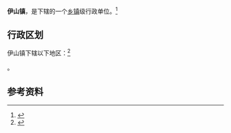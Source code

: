{{中国乡级行政区|32/07/23/100/000}}

'''伊山镇'''，是{{PRC admin/fullname|32/07/23/100/000|3}}下辖的一个[[乡镇|乡镇]]级行政单位。<ref>{{PRC admin/ref sgc|{{PRC admin/parent|32/07/23/100/000}}}}</ref>

== 行政区划 ==

伊山镇下辖以下地区：<ref>{{PRC admin/ref sgc|32/07/23/100/000}}</ref>

{{PRC admin/children|32/07/23/100/000}}。

== 参考资料 ==

{{reflist}}

{{行政区划小作品}}
{{PRC admin/navcat|32/07/23/100/000}}